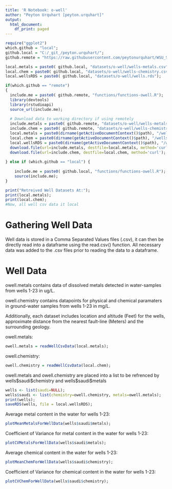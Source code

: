 ```yaml
---
title: 'R Notebook: o-well'
author: "Peyton Urquhart [peyton.urquhart]"
output:
  html_document:
    df_print: paged
---
```


```r
require("ggplot2")
which.github = "local";
github.local = "C:/_git_/peyton.urquhart/";
github.remote = "https://raw.githubusercontent.com/peytonurquhart/WSU_STAT_419/main/";

local.metals = paste0( github.local, "datasets/o-well/wells-metals.csv");
local.chem = paste0( github.local, "datasets/o-well/wells-chemistry.csv");
local.wellsRDS = paste0( github.local, "datasets/o-well/wells.rds");

if(which.github == "remote")
{
  include.me = paste0( github.remote, "functions/functions-owell.R");
  library(devtools)
  library(rstudioapi)
  source_url(include.me);
  
  # Download data to working directory if using remotely
  include.metals = paste0( github.remote, "datasets/o-well/wells-metals.csv");
  include.chem = paste0( github.remote, "datasets/o-well/wells-chemistry.csv");
  local.metals = paste0(dirname(getActiveDocumentContext()$path), "/wells-metals.csv")
  local.chem = paste0(dirname(getActiveDocumentContext()$path), "/wells-chemistry.csv");
  local.wellsRDS = paste0(dirname(getActiveDocumentContext()$path), "/wells.RDS");
  download.file(url=include.metals, destfile=local.metals, method='curl');
  download.file(url=include.chem, destfile=local.chem, method='curl');
  
} else if (which.github == "local") {
  
    include.me = paste0( github.local, "functions/functions-owell.R");
    source(include.me);
}

print("Retreived Well Datasets At:");
print(local.metals);
print(local.chem);
#Now, all well csv data it local
```

# Gathering Well Data
Well data is stored in a Comma Separated Values files (.csv), it can then be directly 
read into a dataframe using the read.csv() function.
All necessary data was added to the .csv files prior to reading the data to a dataframe.

# Well Data
owell.metals contains data of dissolved metals detected in water-samples from wells
1-23 in ug/L.

owell.chemistry contains datapoints for physical and chemical paramaters
in ground-water samples from wells 1-23 in mg/L.

Additionally, each dataset includes location and altitude (Feet) for the wells, approximate
distance from the nearest fault-line (Meters) and the surrounding geology.

owell.metals:
```r
owell.metals = readWellCsvData(local.metals);
```

owell.chemistry:
```r
owell.chemistry = readWellCsvData(local.chem);
```

owell.metals and owell.chemistry are placed into a list to be refrenced by
wells\$saudi\$chemistry and wells\$saudi\$metals
```r
wells <- list(saudi=NULL);
wells$saudi <- list(chemistry=owell.chemistry, metals=owell.metals);
print(wells);
saveRDS(wells, file = local.wellsRDS);
```

Average metal content in the water for wells 1-23:
```r
plotMeanMetalsForWellData(wells$saudi$metals);
```

Coefficient of Variance for metal content in the water for wells 1-23:
```r
plotCVMetalsForWellData(wells$saudi$metals);
```

Average chemical content in the water for wells 1-23:
```r
plotMeanChemForWellData(wells$saudi$chemistry);
```

Coefficient of Variance for chemical content in the water for wells 1-23:
```r
plotCVChemForWellData(wells$saudi$chemistry);
```


















